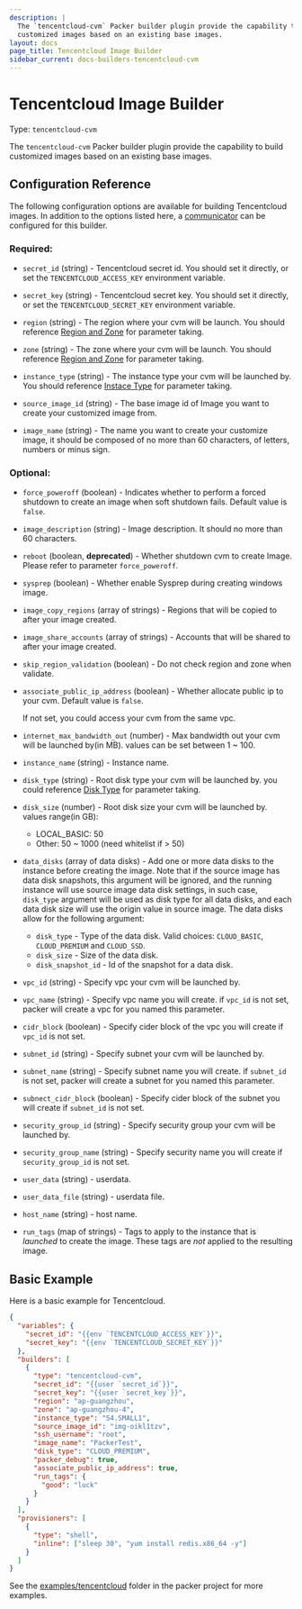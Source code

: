 ```yaml
---
description: |
  The `tencentcloud-cvm` Packer builder plugin provide the capability to build
  customized images based on an existing base images.
layout: docs
page_title: Tencentcloud Image Builder
sidebar_current: docs-builders-tencentcloud-cvm
---
```


# Tencentcloud Image Builder

Type: `tencentcloud-cvm`

The `tencentcloud-cvm` Packer builder plugin provide the capability to build
customized images based on an existing base images.

## Configuration Reference

The following configuration options are available for building Tencentcloud images.
In addition to the options listed here,
a [communicator](/docs/templates/communicator.html) can be configured for this builder.

### Required:

- `secret_id` (string) - Tencentcloud secret id. You should set it directly,
  or set the `TENCENTCLOUD_ACCESS_KEY` environment variable.

- `secret_key` (string) - Tencentcloud secret key. You should set it directly,
  or set the `TENCENTCLOUD_SECRET_KEY` environment variable.

- `region` (string) - The region where your cvm will be launch. You should
  reference [Region and Zone](https://intl.cloud.tencent.com/document/product/213/6091)
  for parameter taking.

- `zone` (string) - The zone where your cvm will be launch. You should
  reference [Region and Zone](https://intl.cloud.tencent.com/document/product/213/6091)
  for parameter taking.

- `instance_type` (string) - The instance type your cvm will be launched by.
  You should reference [Instace Type](https://intl.cloud.tencent.com/document/product/213/11518)
  for parameter taking.

- `source_image_id` (string) - The base image id of Image you want to create
  your customized image from.

- `image_name` (string) - The name you want to create your customize image,
  it should be composed of no more than 60 characters, of letters, numbers
  or minus sign.

### Optional:

- `force_poweroff` (boolean) - Indicates whether to perform a forced shutdown to
  create an image when soft shutdown fails. Default value is `false`.

- `image_description` (string) - Image description. It should no more than 60 characters.

- `reboot` (boolean, **deprecated**) - Whether shutdown cvm to create Image.
  Please refer to parameter `force_poweroff`.

- `sysprep` (boolean) - Whether enable Sysprep during creating windows image.

- `image_copy_regions` (array of strings) - Regions that will be copied to after
  your image created.

- `image_share_accounts` (array of strings) - Accounts that will be shared to
  after your image created.

- `skip_region_validation` (boolean) - Do not check region and zone when validate.

- `associate_public_ip_address` (boolean) - Whether allocate public ip to your cvm.
  Default value is `false`.

  If not set, you could access your cvm from the same vpc.

- `internet_max_bandwidth_out` (number) - Max bandwidth out your cvm will be launched by(in MB).
  values can be set between 1 ~ 100.

- `instance_name` (string) - Instance name.

- `disk_type` (string) - Root disk type your cvm will be launched by. you could
  reference [Disk Type](https://intl.cloud.tencent.com/document/product/213/15753#SystemDisk)
  for parameter taking.

- `disk_size` (number) - Root disk size your cvm will be launched by. values range(in GB):

  - LOCAL_BASIC: 50
  - Other: 50 ~ 1000 (need whitelist if > 50)

- `data_disks` (array of data disks) - Add one or more data disks to the instance before creating the
  image. Note that if the source image has data disk snapshots, this argument will be ignored, and
  the running instance will use source image data disk settings, in such case, `disk_type`
  argument will be used as disk type for all data disks, and each data disk size will use the
  origin value in source image.
  The data disks allow for the following argument:

  - `disk_type` - Type of the data disk. Valid choices: `CLOUD_BASIC`, `CLOUD_PREMIUM` and `CLOUD_SSD`.
  - `disk_size` - Size of the data disk.
  - `disk_snapshot_id` - Id of the snapshot for a data disk.

- `vpc_id` (string) - Specify vpc your cvm will be launched by.

- `vpc_name` (string) - Specify vpc name you will create. if `vpc_id` is not set, packer will
  create a vpc for you named this parameter.

- `cidr_block` (boolean) - Specify cider block of the vpc you will create if `vpc_id` is not set.

- `subnet_id` (string) - Specify subnet your cvm will be launched by.

- `subnet_name` (string) - Specify subnet name you will create. if `subnet_id` is not set, packer will
  create a subnet for you named this parameter.

- `subnect_cidr_block` (boolean) - Specify cider block of the subnet you will create if
  `subnet_id` is not set.

- `security_group_id` (string) - Specify security group your cvm will be launched by.

- `security_group_name` (string) - Specify security name you will create if `security_group_id` is not set.

- `user_data` (string) - userdata.

- `user_data_file` (string) - userdata file.

- `host_name` (string) - host name.

- `run_tags` (map of strings) - Tags to apply to the instance that is _launched_ to create the image.
  These tags are _not_ applied to the resulting image.

## Basic Example

Here is a basic example for Tencentcloud.

```json
{
  "variables": {
    "secret_id": "{{env `TENCENTCLOUD_ACCESS_KEY`}}",
    "secret_key": "{{env `TENCENTCLOUD_SECRET_KEY`}}"
  },
  "builders": [
    {
      "type": "tencentcloud-cvm",
      "secret_id": "{{user `secret_id`}}",
      "secret_key": "{{user `secret_key`}}",
      "region": "ap-guangzhou",
      "zone": "ap-guangzhou-4",
      "instance_type": "S4.SMALL1",
      "source_image_id": "img-oikl1tzv",
      "ssh_username": "root",
      "image_name": "PackerTest",
      "disk_type": "CLOUD_PREMIUM",
      "packer_debug": true,
      "associate_public_ip_address": true,
      "run_tags": {
        "good": "luck"
      }
    }
  ],
  "provisioners": [
    {
      "type": "shell",
      "inline": ["sleep 30", "yum install redis.x86_64 -y"]
    }
  ]
}
```

See the
[examples/tencentcloud](https://github.com/hashicorp/packer/tree/master/examples/tencentcloud)
folder in the packer project for more examples.
